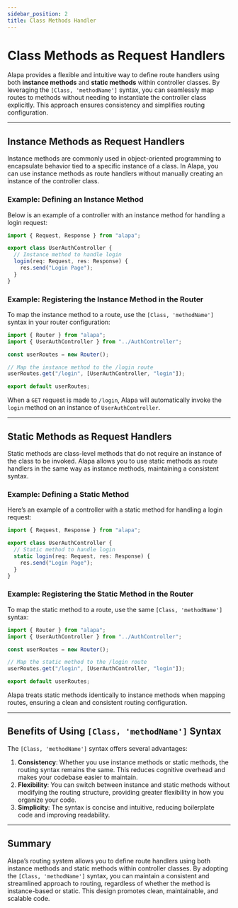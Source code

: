 ```yaml
---
sidebar_position: 2
title: Class Methods Handler
---
```


# Class Methods as Request Handlers

Alapa provides a flexible and intuitive way to define route handlers using both **instance methods** and **static methods** within controller classes. By leveraging the `[Class, 'methodName']` syntax, you can seamlessly map routes to methods without needing to instantiate the controller class explicitly. This approach ensures consistency and simplifies routing configuration.

---

## Instance Methods as Request Handlers

Instance methods are commonly used in object-oriented programming to encapsulate behavior tied to a specific instance of a class. In Alapa, you can use instance methods as route handlers without manually creating an instance of the controller class.

### Example: Defining an Instance Method

Below is an example of a controller with an instance method for handling a login request:

<CodeScreen title="src/app/users/AuthController.ts">

```ts
import { Request, Response } from "alapa";

export class UserAuthController {
  // Instance method to handle login
  login(req: Request, res: Response) {
    res.send("Login Page");
  }
}
```

</CodeScreen>

### Example: Registering the Instance Method in the Router

To map the instance method to a route, use the `[Class, 'methodName']` syntax in your router configuration:

<CodeScreen title="src/app/users/router.ts">

```ts
import { Router } from "alapa";
import { UserAuthController } from "../AuthController";

const userRoutes = new Router();

// Map the instance method to the /login route
userRoutes.get("/login", [UserAuthController, "login"]);

export default userRoutes;
```

</CodeScreen>

When a `GET` request is made to `/login`, Alapa will automatically invoke the `login` method on an instance of `UserAuthController`.

---

## Static Methods as Request Handlers

Static methods are class-level methods that do not require an instance of the class to be invoked. Alapa allows you to use static methods as route handlers in the same way as instance methods, maintaining a consistent syntax.

### Example: Defining a Static Method

Here’s an example of a controller with a static method for handling a login request:

<CodeScreen title="src/app/users/AuthController.ts">

```ts
import { Request, Response } from "alapa";

export class UserAuthController {
  // Static method to handle login
  static login(req: Request, res: Response) {
    res.send("Login Page");
  }
}
```

</CodeScreen>

### Example: Registering the Static Method in the Router

To map the static method to a route, use the same `[Class, 'methodName']` syntax:

<CodeScreen title="src/app/users/router.ts">

```ts
import { Router } from "alapa";
import { UserAuthController } from "../AuthController";

const userRoutes = new Router();

// Map the static method to the /login route
userRoutes.get("/login", [UserAuthController, "login"]);

export default userRoutes;
```

</CodeScreen>

Alapa treats static methods identically to instance methods when mapping routes, ensuring a clean and consistent routing configuration.

---

## Benefits of Using `[Class, 'methodName']` Syntax

The `[Class, 'methodName']` syntax offers several advantages:

1. **Consistency**: Whether you use instance methods or static methods, the routing syntax remains the same. This reduces cognitive overhead and makes your codebase easier to maintain.
2. **Flexibility**: You can switch between instance and static methods without modifying the routing structure, providing greater flexibility in how you organize your code.
3. **Simplicity**: The syntax is concise and intuitive, reducing boilerplate code and improving readability.

---

## Summary

Alapa’s routing system allows you to define route handlers using both instance methods and static methods within controller classes. By adopting the `[Class, 'methodName']` syntax, you can maintain a consistent and streamlined approach to routing, regardless of whether the method is instance-based or static. This design promotes clean, maintainable, and scalable code.
